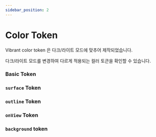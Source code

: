 ```yaml
---
sidebar_position: 2
---
```



# Color Token

Vibrant color token 은 다크/라이트 모드에 맞추어 제작되었습니다.

다크/라이트 모드를 변경하여 다르게 적용되는 컬러 토큰을 확인할 수 있습니다.

### Basic Token

<Paper backgroundColor="background" p={4}>
  <VStack spacing={12}>
    <HStack width="100%" flexWrap="wrap">
      <ColorTokenItem
        backgroundColor="primary"
        textColor="onPrimary"
        colorToken="primary"
      />
      <ColorTokenItem
        backgroundColor="onPrimary"
        textColor="primary"
        colorToken="onPrimary"
      />
      <ColorTokenItem
        backgroundColor="primaryContainer"
        textColor="onPrimaryContainer"
        colorToken="primaryContainer"
      />
      <ColorTokenItem
        backgroundColor="onPrimaryContainer"
        textColor="primaryContainer"
        colorToken="onPrimaryContainer"
      />
      <ColorTokenItem
        backgroundColor="informative"
        textColor="onInformative"
        colorToken="informative"
      />
      <ColorTokenItem
        backgroundColor="onInformative"
        textColor="informative"
        colorToken="onInformative"
      />
      <ColorTokenItem
        backgroundColor="informativeContainer"
        textColor="onInformativeContainer"
        colorToken="informativeContainer"
      />
      <ColorTokenItem
        backgroundColor="onInformativeContainer"
        textColor="primaryContainer"
        colorToken="onInformativeContainer"
      />
      <ColorTokenItem
        backgroundColor="error"
        textColor="onError"
        colorToken="error"
      />
      <ColorTokenItem
        backgroundColor="onError"
        textColor="error"
        colorToken="onError"
      />
      <ColorTokenItem
        backgroundColor="errorContainer"
        textColor="onErrorContainer"
        colorToken="errorContainer"
      />
      <ColorTokenItem
        backgroundColor="onErrorContainer"
        textColor="primaryContainer"
        colorToken="onErrorContainer"
      />
      <ColorTokenItem
        backgroundColor="success"
        textColor="onSuccess"
        colorToken="success"
      />
      <ColorTokenItem
        backgroundColor="onSuccess"
        textColor="success"
        colorToken="onSuccess"
      />
      <ColorTokenItem
        backgroundColor="successContainer"
        textColor="onSuccessContainer"
        colorToken="successContainer"
      />
      <ColorTokenItem
        backgroundColor="onSuccessContainer"
        textColor="primaryContainer"
        colorToken="onSuccessContainer"
      />
      <ColorTokenItem
        backgroundColor="warning"
        textColor="onWarning"
        colorToken="warning"
      />
      <ColorTokenItem
        backgroundColor="onWarning"
        textColor="warning"
        colorToken="onWarning"
      />
      <ColorTokenItem
        backgroundColor="warningContainer"
        textColor="onWarningContainer"
        colorToken="warningContainer"
      />
      <ColorTokenItem
        backgroundColor="onWarningContainer"
        textColor="primaryContainer"
        colorToken="onWarningContainer"
      />
    </HStack>
  </VStack>
</Paper>

### `surface` Token

<Paper backgroundColor="background" p={4}>
  <VStack spacing={12}>
    <HStack width="100%" flexWrap="wrap" rowGap={10}>
      <ColorTokenItem
        backgroundColor="surface1"
        textColor="onView1"
        colorToken="surface1"
      />
      <ColorTokenItem
        backgroundColor="surface2"
        textColor="onView1"
        colorToken="surface2"
      />
      <ColorTokenItem
        backgroundColor="surface3"
        textColor="onView1"
        colorToken="surface3"
      />
      <ColorTokenItem
        backgroundColor="surface4"
        textColor="onView1"
        colorToken="surface4"
      />
      <ColorTokenItem
        backgroundColor="disable"
        textColor="onView1"
        colorToken="disable"
      />
    </HStack>
  </VStack>
</Paper>

### `outline` Token

<Paper backgroundColor="background" p={4}>
  <VStack spacing={12}>
    <HStack width="100%" flexWrap="wrap" rowGap={10}>
      <ColorTokenItem
        backgroundColor="outline1"
        textColor="onView1"
        colorToken="outline1"
      />
      <ColorTokenItem
        backgroundColor="outline2"
        textColor="onView1"
        colorToken="outline2"
      />
      <ColorTokenItem
        backgroundColor="outlineNeutral"
        textColor="onInverseSurface"
        colorToken="outlineNeutral"
      />
      <ColorTokenItem
        backgroundColor="disableOutline"
        textColor="onView1"
        colorToken="disableOutline"
      />
    </HStack>
  </VStack>
</Paper>

### `onView` Token

<Paper backgroundColor="background" p={4}>
  <VStack spacing={12}>
    <HStack width="100%" flexWrap="wrap" rowGap={10}>
      <ColorTokenItem
        backgroundColor="onView1"
        textColor="onInverseSurface"
        colorToken="onView1"
      />
      <ColorTokenItem
        backgroundColor="onView2"
        textColor="onInverseSurface"
        colorToken="onView2"
      />
      <ColorTokenItem
        backgroundColor="onView3"
        textColor="onInverseSurface"
        colorToken="onView3"
      />
    </HStack>
    <HStack width="100%" flexWrap="wrap" rowGap={10}>
      <ColorTokenItem
        backgroundColor="onViewPrimary"
        textColor="onView1"
        colorToken="onViewPrimary"
      />
      <ColorTokenItem
        backgroundColor="onViewInformative"
        textColor="onView1"
        colorToken="onViewInformative"
      />
      <ColorTokenItem
        backgroundColor="onViewError"
        textColor="onView1"
        colorToken="onViewError"
      />
      <ColorTokenItem
        backgroundColor="onViewSuccess"
        textColor="onView1"
        colorToken="onViewSuccess"
      />
      <ColorTokenItem
        backgroundColor="onViewWarning"
        textColor="onView1"
        colorToken="onViewWarning"
      />
    </HStack>
  </VStack>
</Paper>

### `background` token

<Paper backgroundColor="background" p={4}>
  <VStack spacing={12}>
    <HStack>
      <ColorTokenItem
        backgroundColor="background"
        textColor="onView1"
        colorToken="background"
      />
    </HStack>
    <HStack width="100%" flexWrap="wrap" rowGap={10}>
      <ColorTokenItem
        backgroundColor="transparent"
        textColor="onView1"
        colorToken="transparent"
      />
      <ColorTokenItem
        backgroundColor="inverseSurface"
        textColor="onInverseSurface"
        colorToken="inverseSurface"
      />
      <ColorTokenItem
        backgroundColor="onInverseSurface"
        textColor="onView1"
        colorToken="onInverseSurface"
      />
    </HStack>
  </VStack>
</Paper>
